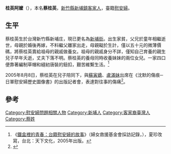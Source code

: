 {{Infobox Person
| name   =蔡桂英
| real_name=
| caption  = 
| birth_date  = {{birth year and age|1925}}
| birth_place ={{TWN-JPN}}[[新竹州|新竹州]][[新竹郡|新竹郡]][[新埔街|新埔街]]
| death_date  = 
| nationality = {{JPN-EMP}}（1925年－1945年）<br>{{ROC}}（1945年至今）
| occupation =
| office = 
| term_start = 
| term_end = 
| spouse = 
| children= 
}}
'''桂英阿嬤'''（{{bd|1925年||}}），本名'''蔡桂英'''，[[新竹縣|新竹縣]][[新埔鎮|新埔鎮]][[台灣客家人|客家人]]，臺籍[[慰安婦|慰安婦]]。

==生平==
蔡桂英生於台灣新竹縣新埔庄，現已更名為[[新埔街|新埔街]]。出生家貧，父兄於童年相繼逝世，母親於婚後再嫁，不料繼父離家出走，母親礙於生計，僅以五十元的微薄價碼，將蔡桂英賣給祖母的親戚做養女。祖母的親戚身分不詳，僅知自己育養的親生兒子早年夭逝，丈夫下落不明。蔡桂英的養母同時收養妹妹的兩位女兒。一家四口便靠著編制草帽和縫紉唐裝的鈕扣，艱苦維繫生活。<ref>《[[鐵盒裡的青春：台籍慰安婦的故事|鐵盒裡的青春：台籍慰安婦的故事]]》（婦女救援基金會採訪記錄，），夏珍改寫，台北：天下文化，2005年出版。</ref>

2005年8月8日，蔡桂英在兒子陪同下，與[[蘇寅嬌|蘇寅嬌]]、[[盧滿妹|盧滿妹]]出席在《沈默的傷痕─日軍慰安婦歷史圖像書》的出版記者會，表達對往事的傷痛<ref name="丁榮生">{{Cite news|url=|title=慰安婦影像 烙印成「沈默的傷痕」|language=zh-tw|publisher=《中國時報》|author=丁榮生|date=2005-08-09|accessdate=}}</ref>。

==參考==
{{Reflist}}

[[Category:慰安婦問題相關人物|Category:慰安婦問題相關人物]]
[[Category:新埔人|Category:新埔人]]
[[Category:客家裔臺灣人|Category:客家裔臺灣人]]
[[Category:蔡姓|Category:蔡姓]]
